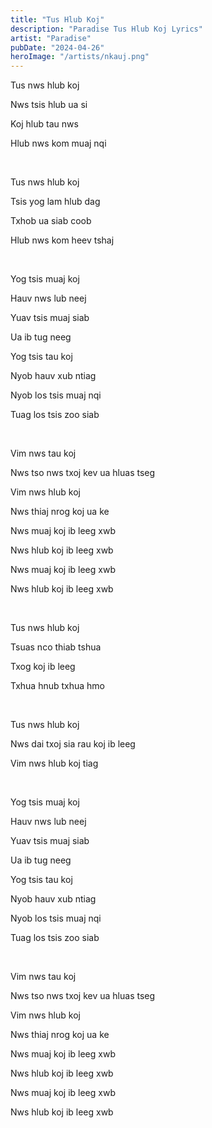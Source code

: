 ```yaml
---
title: "Tus Hlub Koj"
description: "Paradise Tus Hlub Koj Lyrics"
artist: "Paradise"
pubDate: "2024-04-26"
heroImage: "/artists/nkauj.png"
---
```


Tus nws hlub koj

Nws tsis hlub ua si

Koj hlub tau nws

Hlub nws kom muaj nqi

<br />

Tus nws hlub koj

Tsis yog lam hlub dag

Txhob ua siab coob

Hlub nws kom heev tshaj

<br />

Yog tsis muaj koj

Hauv nws lub neej

Yuav tsis muaj siab

Ua ib tug neeg

Yog tsis tau koj

Nyob hauv xub ntiag

Nyob los tsis muaj nqi

Tuag los tsis zoo siab

<br />

Vim nws tau koj

Nws tso nws txoj kev ua hluas tseg

Vim nws hlub koj

Nws thiaj nrog koj ua ke

Nws muaj koj ib leeg xwb

Nws hlub koj ib leeg xwb

Nws muaj koj ib leeg xwb

Nws hlub koj ib leeg xwb

<br />

Tus nws hlub koj

Tsuas nco thiab tshua

Txog koj ib leeg

Txhua hnub txhua hmo

<br />

Tus nws hlub koj

Nws dai txoj sia rau koj ib leeg

Vim nws hlub koj tiag

<br />

Yog tsis muaj koj

Hauv nws lub neej

Yuav tsis muaj siab

Ua ib tug neeg

Yog tsis tau koj

Nyob hauv xub ntiag

Nyob los tsis muaj nqi

Tuag los tsis zoo siab

<br />

Vim nws tau koj

Nws tso nws txoj kev ua hluas tseg

Vim nws hlub koj

Nws thiaj nrog koj ua ke

Nws muaj koj ib leeg xwb

Nws hlub koj ib leeg xwb

Nws muaj koj ib leeg xwb

Nws hlub koj ib leeg xwb

